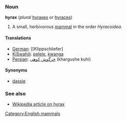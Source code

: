 ===Noun===
'''hyrax''' (''plural'' [[hyraxes]] or [[hyraces]])

# A small, herbivorous [[mammal]] in the order ''Hyracoidea''.

====Translations====

*[[German]]: [[Klippschliefer]
*[[KiSwahili]]: [[pelele]], [[kwanga]]
*[[Persian]]: [[خرگوش كوهی]] (khargushe kuhi)

====Synonyms====
*[[dassie]]

===See also===
*[[w:hyrax|Wikipedia article on hyrax]]

[[Category:English mammals]]